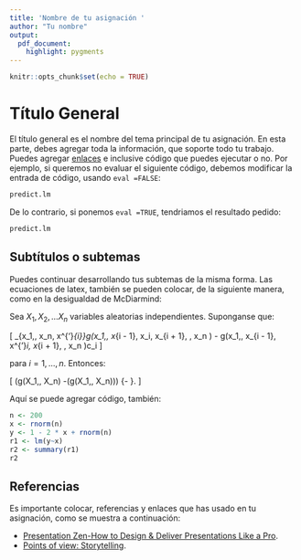 ```yaml
---
title: 'Nombre de tu asignación '
author: "Tu nombre"
output: 
  pdf_document: 
    highlight: pygments
---
```


```r
knitr::opts_chunk$set(echo = TRUE)
```

# Título General

El título general es el nombre del tema principal de tu asignación. En esta parte, debes agregar toda la información, que soporte todo tu trabajo. Puedes agregar [enlaces](http://rmarkdown.rstudio.com/lesson-1.html) e inclusive código que puedes ejecutar o no. Por ejemplo, si queremos no evaluar el siguiente código, debemos modificar   la entrada de código, usando `eval =FALSE`:

```r
predict.lm
```

De lo contrario, si ponemos `eval =TRUE`, tendriamos el resultado pedido:

```r
predict.lm
```

## Subtítulos o subtemas 

Puedes continuar desarrollando tus subtemas de la misma forma. Las ecuaciones de latex, también se pueden colocar, de la siguiente manera, como en la desigualdad de McDiarmind:

Sea $X_1, X_2, \dots X_n$ variables aleatorias independientes. Suponganse que:

\[
\sup_{x_1,\dots, x_n, x^{'}_{i}}\Bigl\vert g(x_1,\dots, x_{i - 1}, x_i, x_{i + 1}, \dots, x_n ) - g(x_1,\dots, x_{i - 1}, x^{'}_i, x_{i + 1}, \dots, x_n )\Bigr\vert \leq c_i
\]

\vspace{0.2cm}

para $i = 1,\dots, n$. Entonces:

\vspace{0.2cm}

\[
\mathbb{P}\Bigl(g(X_1,\dots, X_n) -\mathbb{E}(g(X_1,\dots, X_n))\geq \epsilon \Bigr) \leq \exp\Bigl\{-\frac{2\epsilon^2 }{\sum_{i = 1}^{n}c^{2}_i}    \Bigr\}.
\]


Aquí se puede agregar código, también:

```r
n <- 200
x <- rnorm(n)
y <- 1 - 2 * x + rnorm(n)
r1 <- lm(y~x)
r2 <- summary(r1)
r2
```


## Referencias

Es importante colocar, referencias y enlaces que has usado en tu asignación, como se muestra a continuación:

* [Presentation Zen-How to Design & Deliver Presentations Like a Pro](http://www.garrreynolds.com/Presentation/pdf/presentation_tips.pdf).
* [Points of view: Storytelling](http://www.nature.com/nmeth/journal/v10/n8/full/nmeth.2571.html).
